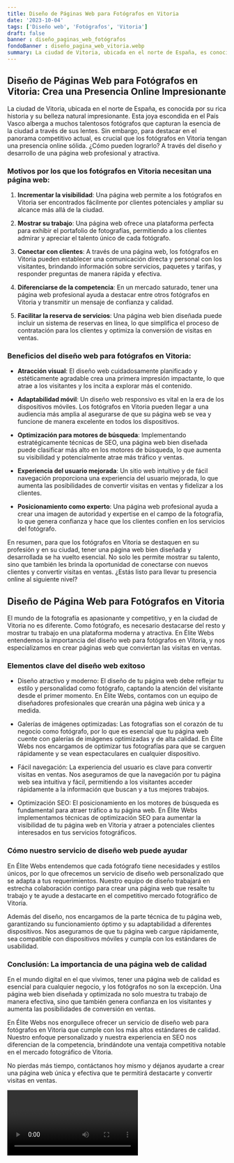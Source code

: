 ```yaml
---
title: Diseño de Páginas Web para Fotógrafos en Vitoria
date: '2023-10-04'
tags: ['Diseño web', 'Fotógrafos', 'Vitoria']
draft: false
banner : diseño_paginas_web_fotógrafos
fondoBanner : diseño_pagina_web_vitoria.webp
summary: La ciudad de Vitoria, ubicada en el norte de España, es conocida por su rica historia y su belleza natural impresionante. Esta joya escondida en el País Vasco alberga a muchos talentosos fotógrafos que capturan la esencia de la ciudad a través de sus lentes. Sin embargo, para destacar en el panorama competitivo actual, es crucial que los fotógrafos en Vitoria tengan una presencia online sólida. ¿Cómo pueden lograrlo? A través del diseño y desarrollo de una página web profesional y atractiva.
---
```


## Diseño de Páginas Web para Fotógrafos en Vitoria: Crea una Presencia Online Impresionante

La ciudad de Vitoria, ubicada en el norte de España, es conocida por su rica historia y su belleza natural impresionante. Esta joya escondida en el País Vasco alberga a muchos talentosos fotógrafos que capturan la esencia de la ciudad a través de sus lentes. Sin embargo, para destacar en el panorama competitivo actual, es crucial que los fotógrafos en Vitoria tengan una presencia online sólida. ¿Cómo pueden lograrlo? A través del diseño y desarrollo de una página web profesional y atractiva.

### Motivos por los que los fotógrafos en Vitoria necesitan una página web:

1. **Incrementar la visibilidad**: Una página web permite a los fotógrafos en Vitoria ser encontrados fácilmente por clientes potenciales y ampliar su alcance más allá de la ciudad.

2. **Mostrar su trabajo**: Una página web ofrece una plataforma perfecta para exhibir el portafolio de fotografías, permitiendo a los clientes admirar y apreciar el talento único de cada fotógrafo.

3. **Conectar con clientes**: A través de una página web, los fotógrafos en Vitoria pueden establecer una comunicación directa y personal con los visitantes, brindando información sobre servicios, paquetes y tarifas, y responder preguntas de manera rápida y efectiva.

4. **Diferenciarse de la competencia**: En un mercado saturado, tener una página web profesional ayuda a destacar entre otros fotógrafos en Vitoria y transmitir un mensaje de confianza y calidad.

5. **Facilitar la reserva de servicios**: Una página web bien diseñada puede incluir un sistema de reservas en línea, lo que simplifica el proceso de contratación para los clientes y optimiza la conversión de visitas en ventas.

### Beneficios del diseño web para fotógrafos en Vitoria:

- **Atracción visual**: El diseño web cuidadosamente planificado y estéticamente agradable crea una primera impresión impactante, lo que atrae a los visitantes y los incita a explorar más el contenido.

- **Adaptabilidad móvil**: Un diseño web responsivo es vital en la era de los dispositivos móviles. Los fotógrafos en Vitoria pueden llegar a una audiencia más amplia al asegurarse de que su página web se vea y funcione de manera excelente en todos los dispositivos.

- **Optimización para motores de búsqueda**: Implementando estratégicamente técnicas de SEO, una página web bien diseñada puede clasificar más alto en los motores de búsqueda, lo que aumenta su visibilidad y potencialmente atrae más tráfico y ventas.

- **Experiencia del usuario mejorada**: Un sitio web intuitivo y de fácil navegación proporciona una experiencia del usuario mejorada, lo que aumenta las posibilidades de convertir visitas en ventas y fidelizar a los clientes.

- **Posicionamiento como experto**: Una página web profesional ayuda a crear una imagen de autoridad y expertise en el campo de la fotografía, lo que genera confianza y hace que los clientes confíen en los servicios del fotógrafo.

En resumen, para que los fotógrafos en Vitoria se destaquen en su profesión y en su ciudad, tener una página web bien diseñada y desarrollada se ha vuelto esencial. No solo les permite mostrar su talento, sino que también les brinda la oportunidad de conectarse con nuevos clientes y convertir visitas en ventas. ¿Estás listo para llevar tu presencia online al siguiente nivel?

<GifSeo />

<Cta />

## Diseño de Página Web para Fotógrafos en Vitoria

El mundo de la fotografía es apasionante y competitivo, y en la ciudad de Vitoria no es diferente. Como fotógrafo, es necesario destacarse del resto y mostrar tu trabajo en una plataforma moderna y atractiva. En Élite Webs entendemos la importancia del diseño web para fotógrafos en Vitoria, y nos especializamos en crear páginas web que conviertan las visitas en ventas.

### Elementos clave del diseño web exitoso

- Diseño atractivo y moderno: El diseño de tu página web debe reflejar tu estilo y personalidad como fotógrafo, captando la atención del visitante desde el primer momento. En Élite Webs, contamos con un equipo de diseñadores profesionales que crearán una página web única y a medida.

- Galerías de imágenes optimizadas: Las fotografías son el corazón de tu negocio como fotógrafo, por lo que es esencial que tu página web cuente con galerías de imágenes optimizadas y de alta calidad. En Élite Webs nos encargamos de optimizar tus fotografías para que se carguen rápidamente y se vean espectaculares en cualquier dispositivo.

- Fácil navegación: La experiencia del usuario es clave para convertir visitas en ventas. Nos aseguramos de que la navegación por tu página web sea intuitiva y fácil, permitiendo a los visitantes acceder rápidamente a la información que buscan y a tus mejores trabajos.

- Optimización SEO: El posicionamiento en los motores de búsqueda es fundamental para atraer tráfico a tu página web. En Élite Webs implementamos técnicas de optimización SEO para aumentar la visibilidad de tu página web en Vitoria y atraer a potenciales clientes interesados en tus servicios fotográficos.

### Cómo nuestro servicio de diseño web puede ayudar

En Élite Webs entendemos que cada fotógrafo tiene necesidades y estilos únicos, por lo que ofrecemos un servicio de diseño web personalizado que se adapta a tus requerimientos. Nuestro equipo de diseño trabajará en estrecha colaboración contigo para crear una página web que resalte tu trabajo y te ayude a destacarte en el competitivo mercado fotográfico de Vitoria.

Además del diseño, nos encargamos de la parte técnica de tu página web, garantizando su funcionamiento óptimo y su adaptabilidad a diferentes dispositivos. Nos aseguramos de que tu página web cargue rápidamente, sea compatible con dispositivos móviles y cumpla con los estándares de usabilidad.

### Conclusión: La importancia de una página web de calidad

En el mundo digital en el que vivimos, tener una página web de calidad es esencial para cualquier negocio, y los fotógrafos no son la excepción. Una página web bien diseñada y optimizada no solo muestra tu trabajo de manera efectiva, sino que también genera confianza en los visitantes y aumenta las posibilidades de conversión en ventas.

En Élite Webs nos enorgullece ofrecer un servicio de diseño web para fotógrafos en Vitoria que cumple con los más altos estándares de calidad. Nuestro enfoque personalizado y nuestra experiencia en SEO nos diferencian de la competencia, brindándote una ventaja competitiva notable en el mercado fotográfico de Vitoria.

No pierdas más tiempo, contáctanos hoy mismo y déjanos ayudarte a crear una página web única y efectiva que te permitirá destacarte y convertir visitas en ventas.

<Video />

<CtaBot job='Fotógrafos' city='Vitoria'/>

<Gmaps query='Vitoria+españa+maps' />